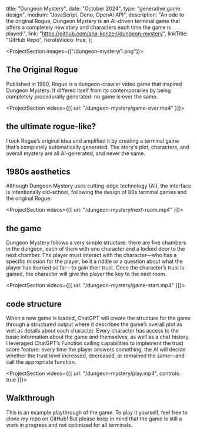   title: "Dungeon Mystery",
  date: "October 2024",
  type: "generative game design",
  medium: "JavaScript, Deno, OpenAI API",
  description:
    "An ode to the original Rogue, Dungeon Mystery is an AI-driven terminal game that offers a completely new story and characters each time the game is played.",
  link: "https://github.com/ana-konzen/dungeon-mystery",
  linkTitle: "GitHub Repo",
  heroIsVideo: true,
};

<ProjectSection images={["/dungeon-mystery/1.png"]}>

## The Original Rogue

Published in 1980, Rogue is a dungeon-crawler video game that inspired Dungeon
Mystery. It differed itself from its contemporaries by being completely
procedurally generated: no game is ever the same.

</ProjectSection>

<ProjectSection videos={[{ url: "/dungeon-mystery/game-over.mp4" }]}>

## the ultimate rogue-like?

I took Rogue’s original idea and amplified it by creating a terminal game that’s
completely automatically generated. The story's plot, characters, and overall
mystery are all AI-generated, and never the same.

## 1980s aesthetics

Although Dungeon Mystery uses cutting-edge technology (AI), the interface is
intentionally old-school, following the design of 80s terminal games and the
original Rogue.

</ProjectSection>

<ProjectSection videos={[{ url: "/dungeon-mystery/next-room.mp4" }]}>

## the game

Dungeon Mystery follows a very simple structure: there are five chambers in the
dungeon, each of them with one character and a locked door to the next chamber.
The player must interact with the character—who has a specific mission for the
player, be it a riddle or a question about what the player has learned so far—to
gain their trust. Once the character’s trust is gained, the character will give
the player the key to the next room.

</ProjectSection>

<ProjectSection videos={[{ url: "/dungeon-mystery/game-start.mp4" }]}>

## code structure

When a new game is loaded, ChatGPT will create the structure for the game
through a structured output where it describes the game’s overall plot as well
as details about each character. Every character has access to the basic
information about the game and themselves, as well as a chat history. I
leveraged ChatGPT’s Function calling capabilities to implement the trust score
feature: every time the player answers something, the AI will decide whether the
trust level increased, decreased, or remained the same—and call the appropriate
function.

</ProjectSection>

<ProjectSection videos={[{ url: "/dungeon-mystery/play.mp4", controls: true }]}>

## Walkthrough

This is an example playthrough of the game. To play it yourself, feel free to
clone my repo on GitHub! But please keep in mind that the game is still a work
in progress and not optimized for all terminals.

<SecButton
  label="GitHub Repo"
  href="https://github.com/ana-konzen/dungeon-mystery"
/>

</ProjectSection>
